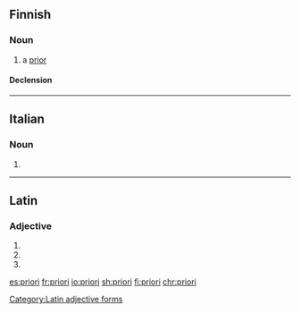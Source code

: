 ==Finnish==

===Noun===
{{fi-noun}}

# a [[prior]]

====Declension====
{{fi-decl-paperi|prior|a}}

----

==Italian==

===Noun===
{{head|it|plural|g=m}}

# {{plural of|priore|lang=it}}

----

==Latin==

===Adjective===
{{head|la|adjective form|head=priorī}}

# {{inflection of|prior||dat|m|s|lang=la}}
# {{inflection of|prior||dat|f|s|lang=la}}
# {{inflection of|prior||dat|n|s|lang=la}}

[[Category:Latin adjective forms]]

[[es:priori]]
[[fr:priori]]
[[io:priori]]
[[sh:priori]]
[[fi:priori]]
[[chr:priori]]